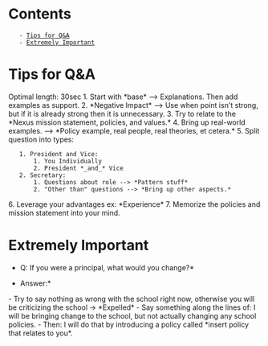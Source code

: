 = Contents =
    - [[#Tips for Q&A|Tips for Q&A]]
    - [[#Extremely Important|Extremely Important]]

= Tips for Q&A =
Optimal length: 30sec
1. Start with *base* --> Explanations. Then add examples as support.
2. *Negative Impact* --> Use when point isn't strong, but if it is already strong then it is unnecessary.
3. Try to relate to the *Nexus mission statement, policies, and values.*
4. Bring up real-world examples. --> *Policy example, real people, real theories, et cetera.*
5. Split question into types:
    1. President and Vice:
        1. You Individually
        2. President *_and_* Vice
    2. Secretary:
        1. Questions about role --> *Pattern stuff*
        2. "Other than" questions --> *Bring up other aspects.*
6. Leverage your advantages ex: *Experience*
7. Memorize the policies and mission statement into your mind.


= Extremely Important =
*Q: If you were a principal, what would you change?*

*Answer:*
- Try to say nothing as wrong with the school right now, otherwise you will be criticizing the school -> *Expelled*
- Say something along the lines of: I will be bringing change to the school, but not actually changing any school policies.
- Then: I will do that by introducing a policy called *insert policy that relates to you*.
